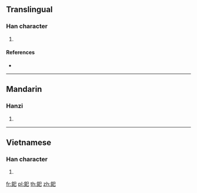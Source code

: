 {{character info/new}}
==Translingual==

===Han character===
{{Han char|rn=167|rad=金|as=03|sn=11|four=|canj=CRU}}

# {{defn|Han|sort=金03}}

====References====
* {{Han ref|kx=1297.080|dkj=40188|dj=1800.150|hdz=64173.060|uh=91F2|ud=37362}}

----

==Mandarin==

===Hanzi===
{{cmn-hanzi|pin=[[chā]] ([[cha1]]), [[sì]] ([[si4]])|wg=ch'a<sup>1</sup>, ssu<sup>4</sup>}}

# {{defn|lang=cmn|sort=金03}}

----

==Vietnamese==

===Han character===
{{vi-hantu|[[rỉ]]|rs=金03}}

# {{defn|lang=vi|sort=金03}}

[[fr:釲]]
[[pl:釲]]
[[th:釲]]
[[zh:釲]]